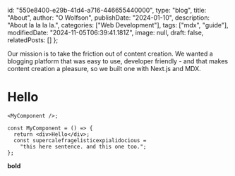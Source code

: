  id: "550e8400-e29b-41d4-a716-446655440000",
  type: "blog",
  title: "About",
  author: "O Wolfson",
  publishDate: "2024-01-10",
  description: "About la la la la.",
  categories: ["Web Development"],
  tags: ["mdx", "guide"],
  modifiedDate: "2024-11-05T06:39:41.181Z",
  image: null,
  draft: false,
  relatedPosts: []
};

Our mission is to take the friction out of content creation. We wanted a blogging platform that was easy to use, developer friendly - and that makes content creation a pleasure, so we built one with Next.js and MDX.

# Hello

```tsx
<MyComponent />;

const MyComponent = () => {
  return <div>Hello</div>;
  const supercalefragelisticexpialidocious =
    "this here sentence. and this one too.";
};
```

**bold**